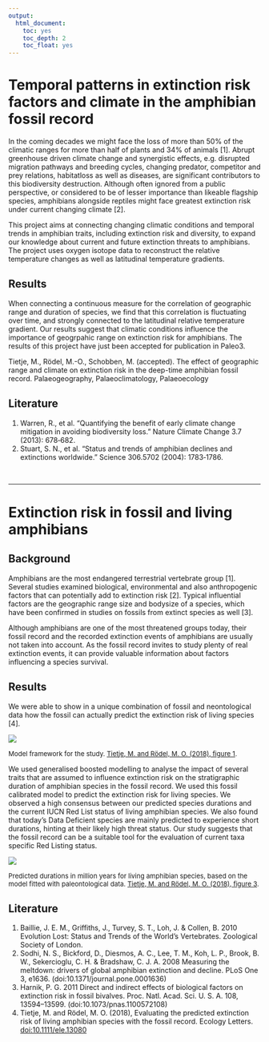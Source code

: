 ```yaml
---
output:
  html_document:
    toc: yes
    toc_depth: 2
    toc_float: yes
---
```


# Temporal patterns in extinction risk factors and climate in the amphibian fossil record
In the coming decades we might face the loss of more than 50\% of the climatic ranges for more than 
half  of  plants  and  34\%  of  animals  [1].  Abrupt  greenhouse driven  climate  change  and  synergistic 
effects,  e.g.  disrupted  migration  pathways  and  breeding  cycles,  changing  predator,  competitor  and 
prey  relations,  habitatloss  as  well  as  diseases,  are  significant  contributors  to  this  biodiversity 
destruction.  Although  often  ignored  from  a  public  perspective,  or  considered  to  be  of  lesser 
importance  than  likeable  flagship  species,  amphibians  alongside  reptiles  might  face  greatest 
extinction risk under current changing climate [2].

This project aims at connecting changing climatic conditions and temporal trends in amphibian 
traits, including extinction risk and diversity, to  expand  our  knowledge  about  current  and  future  extinction  threats to amphibians. The project uses oxygen isotope data to reconstruct the relative temperature changes as well as latitudinal temperature gradients.

## Results
When connecting a continuous measure for the correlation of geographic range and duration of species, we find that this correlation is fluctuating over time, and strongly connected to the latitudinal relative temperature gradient. Our results suggest that climatic conditions influence the importance of geogrpahic range on extinction risk for amphibians.
The results of this project have just been accepted for publication in Paleo3.

Tietje, M., Rödel, M.-O., Schobben, M. (accepted). The effect of geographic range and climate on extinction risk in the deep-time amphibian fossil record. Palaeogeography, Palaeoclimatology, Palaeoecology

## Literature

1. Warren, R., et al. "Quantifying the benefit of early climate change mitigation in avoiding biodiversity loss." 
Nature Climate Change 3.7 (2013): 678‐682. 
2. Stuart, S. N., et al. "Status and trends of amphibian declines and extinctions worldwide." Science 306.5702 
(2004): 1783‐1786. 


<br>

---------------------------------------------------

# Extinction risk in fossil and living amphibians
## Background

Amphibians are the most endangered terrestrial vertebrate group [1]. Several studies examined biological, environmental and also anthropogenic factors that can potentially add to extinction risk [2]. Typical influential factors are the geographic range size and bodysize of a species, which have been confirmed in studies on fossils from extinct species as well [3].

Although amphibians are one of the most threatened groups today, their fossil record and the recorded extinction events of amphibians are usually not taken into account. As the fossil record invites to study plenty of real extinction events, it can provide valuable information about factors influencing a species survival.


## Results
We were able to show in a unique combination of fossil and neontological data how the fossil can actually predict the extinction risk of living species [4].

<div style="width:300px; height=100px">
![](model_framework.jpg) 
</div>

<p><font size="2">
Model framework for the study. [Tietje, M. and Rödel, M. O. (2018), figure 1](https://doi.org/10.1111/ele.13080).
</font></p>

We used generalised boosted modelling to analyse the impact of several traits that are assumed to influence extinction risk on the stratigraphic duration of amphibian species in the fossil record. We used this fossil calibrated model to predict the extinction risk for living species. We observed a high consensus between our predicted species durations and the current IUCN Red List status of living amphibian species. We also found that today's Data Deficient species are mainly predicted to experience short durations, hinting at their likely high threat status. Our study suggests that the fossil record can be a suitable tool for the evaluation of current taxa specific Red Listing status. 

<div style="width:400px; height=100px">
![](figure3ELE.png) 
</div>

<p><font size="2">
Predicted durations in million years for living amphibian species, based on the model fitted with paleontological data. [Tietje, M. and Rödel, M. O. (2018), figure 3](https://doi.org/10.1111/ele.13080).
</font></p>


## Literature
1. Baillie, J. E. M., Griffiths, J., Turvey, S. T., Loh, J. & Collen, B. 2010 Evolution Lost: Status and Trends of the World’s Vertebrates. Zoological Society of London. 
2. Sodhi, N. S., Bickford, D., Diesmos, A. C., Lee, T. M., Koh, L. P., Brook, B. W., Sekercioglu, C. H. & Bradshaw, C. J. A. 2008 Measuring the meltdown: drivers of global amphibian extinction and decline. PLoS One 3, e1636. (doi:10.1371/journal.pone.0001636)
3. Harnik, P. G. 2011 Direct and indirect effects of biological factors on extinction risk in fossil bivalves. Proc. Natl. Acad. Sci. U. S. A. 108, 13594–13599. (doi:10.1073/pnas.1100572108)
4. Tietje, M. and Rödel, M. O. (2018), Evaluating the predicted extinction risk of living amphibian species with the fossil record. Ecology Letters. [doi:10.1111/ele.13080](https://doi.org/10.1111/ele.13080)




